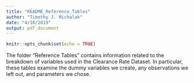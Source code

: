 ```yaml
---
title: "README_Reference_Tables"
author: "Timothy J. Michalak"
date: "4/10/2019"
output: pdf_document
---
```


```r
knitr::opts_chunk$set(echo = TRUE)
```

The folder "Reference Tables" contains information related to the breakdown of variables used in the Clearance Rate Dataset. In particular, these tables examine the dummy variables we create, any observations we left out, and parameters we chose.